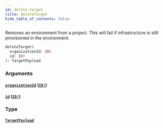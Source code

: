 ```yaml
---
id: delete-target
title: deleteTarget
hide_table_of_contents: false
---
```



Removes an environment from a project. This will fail if infrastructure is still provisioned in the environment.

```graphql
deleteTarget(
  organizationId: ID!
  id: ID!
): TargetPayload
```


### Arguments

#### [`organizationId`](#) ([`ID!`](/swapi/scalars/id))




#### [`id`](#) ([`ID!`](/swapi/scalars/id))




### Type

#### [`TargetPayload`](/swapi/objects/target-payload)






